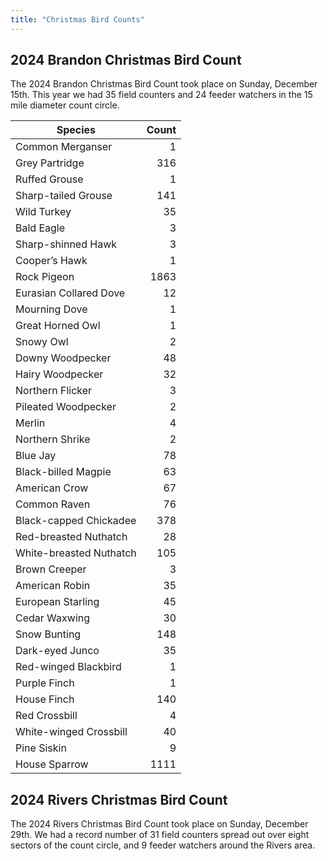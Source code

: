```yaml
---
title: "Christmas Bird Counts"
---
```


## 2024 Brandon Christmas Bird Count

The 2024 Brandon Christmas Bird Count took place on Sunday, December 15th. This year we had 35 field counters and 24 feeder watchers in the 15 mile diameter count circle.

| Species | Count |
|---------|------:|
| Common Merganser | 1 |
| Grey Partridge | 316 |
| Ruffed Grouse | 1 |
| Sharp-tailed Grouse | 141 |
| Wild Turkey | 35 |
| Bald Eagle | 3 |
| Sharp-shinned Hawk | 3 |
| Cooper's Hawk | 1 |
| Rock Pigeon | 1863 |
| Eurasian Collared Dove | 12 |
| Mourning Dove | 1 |
| Great Horned Owl | 1 |
| Snowy Owl | 2 |
| Downy Woodpecker | 48 |
| Hairy Woodpecker | 32 |
| Northern Flicker | 3 |
| Pileated Woodpecker | 2 |
| Merlin | 4 |
| Northern Shrike | 2 |
| Blue Jay | 78 |
| Black-billed Magpie | 63 |
| American Crow | 67 |
| Common Raven | 76 |
| Black-capped Chickadee | 378 |
| Red-breasted Nuthatch | 28 |
| White-breasted Nuthatch | 105 |
| Brown Creeper | 3 |
| American Robin | 35 |
| European Starling | 45 |
| Cedar Waxwing | 30 |
| Snow Bunting | 148 |
| Dark-eyed Junco | 35 |
| Red-winged Blackbird | 1 |
| Purple Finch | 1 |
| House Finch | 140 |
| Red Crossbill | 4 |
| White-winged Crossbill | 40 |
| Pine Siskin | 9 |
| House Sparrow | 1111 |

## 2024 Rivers Christmas Bird Count

The 2024 Rivers Christmas Bird Count took place on Sunday, December 29th. We had a record number of 31 field counters spread out over eight sectors of the count circle, and 9 feeder watchers around the Rivers area.

<!--
## Christmas Bird Count

- [Car Sign](resources/CBCVehicleSign_EN.pdf)  
  A sign to print out and keep in/on your car to let others know what we're up to.
  
- [Participants Guide](resources/Participants_Guide_to_CBC_Cheat_Sheet.01.pdf)  
  Details about the CBC

- [Top 3 ways to support Christmas Bird Count](resources/Top3WaysToSupportCBC_EN.pdf)  
  How to support the CBC

- [Christmas Bird Count Safety](resources/Xmas Count Safety.pdf)  
  How to be safe during the CBC
-->